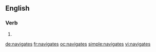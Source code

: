 ==English==

===Verb===
{{head|en|verb form}}

# {{en-third-person singular of|navigate}}

[[de:navigates]]
[[fr:navigates]]
[[oc:navigates]]
[[simple:navigates]]
[[vi:navigates]]